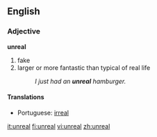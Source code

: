 ==English==

===Adjective===
'''unreal'''
# fake
# larger or more fantastic than typical of real life
#: ''I just had an '''unreal''' hamburger.''

====Translations====
{{top}}
*Portuguese: [[irreal]]
{{mid}}
{{bottom}}

[[it:unreal]]
[[fi:unreal]]
[[vi:unreal]]
[[zh:unreal]]